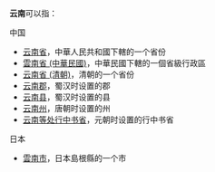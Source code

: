 '''云南'''可以指：
;中国
* [[云南省|云南省]]，中華人民共和國下轄的一个省份
* [[雲南省_(中華民國)|雲南省 (中華民國)]]，中華民國下轄的一個省級行政區
* [[云南省_(清朝)|云南省 (清朝)]]，清朝的一个省份
* [[云南郡|云南郡]]，蜀汉时设置的郡
* [[云南县|云南县]]，蜀汉时设置的县
* [[云南州|云南州]]，唐朝时设置的州
* [[云南等处行中书省|云南等处行中书省]]，元朝时设置的行中书省

;日本
* [[雲南市|雲南市]]，日本島根縣的一个市
{{Disambiguation|Cat=二字亚洲地名消歧义|Y云}}